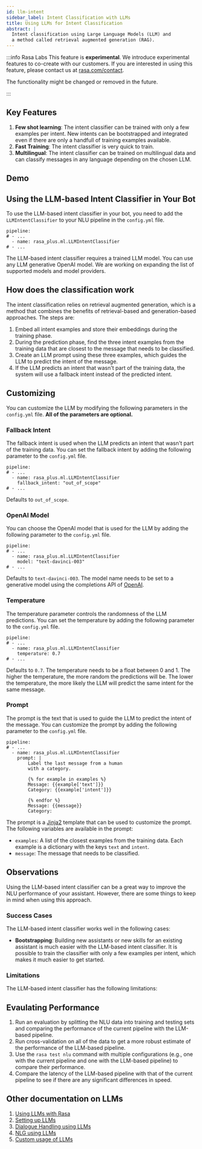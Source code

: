```yaml
---
id: llm-intent
sidebar_label: Intent Classification with LLMs
title: Using LLMs for Intent Classification
abstract: |
  Intent classification using Large Language Models (LLM) and
  a method called retrieval augmented generation (RAG).
---
```



<RasaLabsLabel />

<RasaLabsBanner />

:::info Rasa Labs This feature is **experimental**. We introduce experimental
features to co-create with our customers. If you are interested in using this
feature, please contact us at [rasa.com/contact](https://rasa.com/contact).

The functionality might be changed or removed in the future.

:::

## Key Features

1. **Few shot learning**: The intent classifier can be trained with only a few
   examples per intent. New intents can be bootstrapped and integrated even if
   there are only a handfull of training examples available.
2. **Fast Training**: The intent classifier is very quick to train.
3. **Multilingual**: The intent classifier can be trained on multilingual data
   and can classify messages in any language depending on the chosen LLM.

## Demo

## Using the LLM-based Intent Classifier in Your Bot

To use the LLM-based intent classifier in your bot, you need to add the
`LLMIntentClassifier` to your NLU pipeline in the `config.yml` file.

```yaml-rasa title="config.yml"
pipeline:
# - ...
  - name: rasa_plus.ml.LLMIntentClassifier
# - ...
```

The LLM-based intent classifier requires a trained LLM model. You can use any
LLM generative OpenAI model. We are working on expanding the list of supported
models and model providers.

## How does the classification work

The intent classification relies on retrieval augmented generation, which is a
method that combines the benefits of retrieval-based and generation-based
approaches. The steps are:

1. Embed all intent examples and store their embeddings during the training
   phase.
2. During the prediction phase, find the three intent examples from the training
   data that are closest to the message that needs to be classified.
3. Create an LLM prompt using these three examples, which guides the LLM to
   predict the intent of the message.
4. If the LLM predicts an intent that wasn't part of the training data, the
   system will use a fallback intent instead of the predicted intent.

## Customizing

You can customize the LLM by modifying the following parameters in the
`config.yml` file. **All of the parameters are optional.**

### Fallback Intent

The fallback intent is used when the LLM predicts an intent that wasn't part of
the training data. You can set the fallback intent by adding the following
parameter to the `config.yml` file.

```yaml-rasa title="config.yml"
pipeline:
# - ...
  - name: rasa_plus.ml.LLMIntentClassifier
    fallback_intent: "out_of_scope"
# - ...
```

Defaults to `out_of_scope`.

### OpenAI Model

You can choose the OpenAI model that is used for the LLM by adding the following
parameter to the `config.yml` file.

```yaml-rasa title="config.yml"
pipeline:
# - ...
  - name: rasa_plus.ml.LLMIntentClassifier
    model: "text-davinci-003"
# - ...
```

Defaults to `text-davinci-003`. The model name needs to be set to a generative
model using the completions API of
[OpenAI](https://platform.openai.com/docs/guides/gpt/completions-api).

### Temperature

The temperature parameter controls the randomness of the LLM predictions. You
can set the temperature by adding the following parameter to the `config.yml`
file.

```yaml-rasa title="config.yml"
pipeline:
# - ...
  - name: rasa_plus.ml.LLMIntentClassifier
    temperature: 0.7
# - ...
```

Defaults to `0.7`. The temperature needs to be a float between 0 and 1. The
higher the temperature, the more random the predictions will be. The lower the
temperature, the more likely the LLM will predict the same intent for the same
message.

### Prompt

The prompt is the text that is used to guide the LLM to predict the intent of
the message. You can customize the prompt by adding the following parameter to
the `config.yml` file.

```yaml-rasa title="config.yml"
pipeline:
# - ...
  - name: rasa_plus.ml.LLMIntentClassifier
    prompt: |
        Label the last message from a human
        with a category.

        {% for example in examples %}
        Message: {{example['text']}}
        Category: {{example['intent']}}

        {% endfor %}
        Message: {{message}}
        Category:
```

The prompt is a [Jinja2](https://jinja.palletsprojects.com/en/3.0.x/) template
that can be used to customize the prompt. The following variables are available
in the prompt:

- `examples`: A list of the closest examples from the training data. Each
  example is a dictionary with the keys `text` and `intent`.
- `message`: The message that needs to be classified.

## Observations

Using the LLM-based intent classifier can be a great way to improve the NLU
performance of your assistant. However, there are some things to keep in mind
when using this approach.

### Success Cases

The LLM-based intent classifier works well in the following cases:

- **Bootstrapping**: Building new assistants or new skills for an existing
  assistant is much easier with the LLM-based intent classifier. It is possible
  to train the classifier with only a few examples per intent, which makes it
  much easier to get started.

### Limitations

The LLM-based intent classifier has the following limitations:

## Evaulating Performance

1. Run an evaluation by splitting the NLU data into training and testing sets
   and comparing the performance of the current pipeline with the LLM-based
   pipeline.
2. Run cross-validation on all of the data to get a more robust estimate of the
   performance of the LLM-based pipeline.
3. Use the `rasa test nlu` command with multiple configurations (e.g., one with
   the current pipeline and one with the LLM-based pipeline) to compare their
   performance.
4. Compare the latency of the LLM-based pipeline with that of the current
   pipeline to see if there are any significant differences in speed.

## Other documentation on LLMs

1. [Using LLMs with Rasa](./large-language-models.mdx)
2. [Setting up LLMs](./llm-setup)
3. [Dialogue Handling using LLMs](./llm-intentless)
4. [NLG using LLMs](./llm-nlg)
5. [Custom usage of LLMs](./llm-custom)
